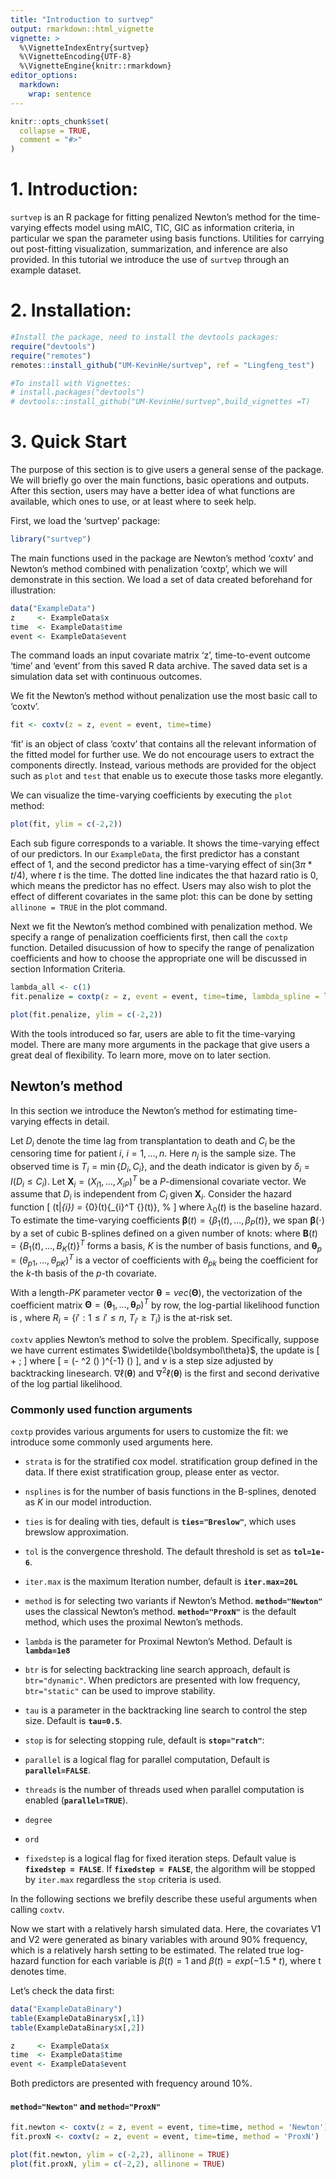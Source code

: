 ```yaml
---
title: "Introduction to surtvep"
output: rmarkdown::html_vignette
vignette: >
  %\VignetteIndexEntry{surtvep}
  %\VignetteEncoding{UTF-8}
  %\VignetteEngine{knitr::rmarkdown}
editor_options: 
  markdown: 
    wrap: sentence
---
```


```r
knitr::opts_chunk$set(
  collapse = TRUE,
  comment = "#>"
)
```

# 1. Introduction:

`surtvep` is an R package for fitting penalized Newton's method for the time-varying effects model using mAIC, TIC, GIC as information criteria, in particular we span the parameter using basis functions.
Utilities for carrying out post-fitting visualization, summarization, and inference are also provided.
In this tutorial we introduce the use of `surtvep` through an example dataset.

# 2. Installation:

```r
#Install the package, need to install the devtools packages:
require("devtools")
require("remotes")
remotes::install_github("UM-KevinHe/surtvep", ref = "Lingfeng_test")

#To install with Vignettes:
# install.packages("devtools")
# devtools::install_github("UM-KevinHe/surtvep",build_vignettes =T)
```

# 3. Quick Start

The purpose of this section is to give users a general sense of the package.
We will briefly go over the main functions, basic operations and outputs.
After this section, users may have a better idea of what functions are available, which ones to use, or at least where to seek help.

First, we load the 'surtvep' package:

```r
library("surtvep")
```

The main functions used in the package are Newton's method 'coxtv' and Newton's method combined with penalization 'coxtp', which we will demonstrate in this section.
We load a set of data created beforehand for illustration:

```r
data("ExampleData")
z     <- ExampleData$x
time  <- ExampleData$time
event <- ExampleData$event
```

The command loads an input covariate matrix 'z', time-to-event outcome 'time' and 'event' from this saved R data archive.
The saved data set is a simulation data set with continuous outcomes.

We fit the Newton's method without penalization use the most basic call to 'coxtv'.

```r
fit <- coxtv(z = z, event = event, time=time)
```

'fit' is an object of class 'coxtv' that contains all the relevant information of the fitted model for further use.
We do not encourage users to extract the components directly.
Instead, various methods are provided for the object such as `plot` and `test` that enable us to execute those tasks more elegantly.

We can visualize the time-varying coefficients by executing the `plot` method:

```r
plot(fit, ylim = c(-2,2))
```


Each sub figure corresponds to a variable. It shows the time-varying effect of our predictors. In our `ExampleData`, the first predictor has a constant effect of 1, and the second predictor has a time-varying effect of $\text{sin}(3\pi * t/4)$, where $t$ is the time. The dotted line indicates the that hazard ratio is 0, which means the predictor has no effect. Users may also wish to plot the effect of different covariates in the same plot: this can be done by setting `allinone = TRUE` in the plot command.



Next we fit the Newton's method combined with penalization method. We specify a range of penalization coefficients first, then call the `coxtp` function. Detailed disucussion of how to specify the range of penalization coefficients and how to choose the appropriate one will be discussed in section Information Criteria.

```r
lambda_all <- c(1)
fit.penalize = coxtp(z = z, event = event, time=time, lambda_spline = lambda_all)
```


```r
plot(fit.penalize, ylim = c(-2,2))
```


With the tools introduced so far, users are able to fit the time-varying model. There are many more arguments in the package that give users a great deal of flexibility. To learn more, move on to later section.


## Newton's method

In this section we introduce the Newton's method for estimating time-varying effects in detail. 

Let $D_{i}$ denote the time lag from transplantation to death and $C_{i}$ be the
censoring time for patient $i$,
 $i=1,\ldots, n$. Here $n_j$ is the sample size. The observed
time is $T_{i} = \min\{D_{i},C_{i}\}$, and
 the death indicator is given by $\delta_{i} = I(D_{i} \leq C_{i})$.  Let
  $\boldsymbol{X}_{i}=(X_{i1}, \ldots, X_{iP})^T$ be a $P$-dimensional covariate
vector.  We assume that $D_{i}$ is independent from $C_{i}$ given $\textbf{X}_{i}$.
Consider the hazard function
\[
   \lambda(t|\boldsymbol{X}_{i}) = \lambda_{0}(t)\exp\{\boldsymbol{X}_{i}^T {\boldsymbol\beta}(t)\}, %\nonumber
\]
where $\lambda_{0}(t)$ is the baseline hazard. 
 To estimate the time-varying coefficients ${\boldsymbol\beta}(t)=\{\beta_{1}(t),\ldots,  \beta_{P}(t)\}$, we span
 $\boldsymbol\beta(\cdot)$  by a set of  cubic B-splines defined on a given number of knots: 
\begin{eqnarray}
   \beta_{p}(t)=\boldsymbol\theta_{p}^T  \boldsymbol{B}(t)=\sum_{k=1}^K \theta_{pk} B_k(t), ~~ p=1, \ldots, P,   \nonumber
\end{eqnarray}
where   $\boldsymbol{B}(t)=\{B_1(t), \ldots,
B_K(t)\}^T$ forms a basis,  $K$ is the number of basis functions, and
 $\boldsymbol\theta_{p}=(\theta_{p1}, \ldots, \theta_{pK})^T$ is a vector of coefficients with
 $\theta_{pk}$ being the coefficient for the $k$-th basis of the $p$-th
covariate.  

With a length-$PK$  parameter vector
$\boldsymbol\theta=vec(\boldsymbol\Theta)$,  the vectorization of the coefficient matrix
$\boldsymbol\Theta=(\boldsymbol\theta_{1}, \ldots, \boldsymbol\theta_{P})^T$ by row,
 the log-partial likelihood function is
\begin{equation}
  \ell(\boldsymbol\theta)=\sum_{i=1}^{n_j} \delta_{i} \left [\boldsymbol{X}_{i}^T \boldsymbol\Theta  \boldsymbol{B}(T_{i})
  -\log
  \left\{\sum_{i' \in R_{i}}  \exp \{\boldsymbol{X}_{i' }^T \boldsymbol\Theta  \boldsymbol{B}(T_{i}) \} \right \} \right ]
\end{equation},
 where $R_{i}=\{i': 1 \leq i' \leq n, ~ T_{i'}\geq T_{i}\}$ is the at-risk set. 

`coxtv` applies Newton's method to solve the problem. Specifically, suppose we have current estimates $\widetilde{\boldsymbol\theta}$, the update is 
\[
    \widetilde{\boldsymbol\theta} \leftarrow \widetilde{\boldsymbol\theta} + \nu \boldsymbol{\mu};
\]
where 
\[
  \boldsymbol{\mu} = \left(- \nabla^2 \ell(\boldsymbol{\theta}) \right)^{-1} \nabla \ell(\boldsymbol{\theta})
\],
and $\nu$ is a step size adjusted by backtracking linesearch. $\nabla \ell(\boldsymbol{\theta})$ and $\nabla^2 \ell(\boldsymbol{\theta})$ is the first and second derivative of the log partial likelihood.

### Commonly used function arguments 

`coxtp` provides various arguments for users to customize the fit: we introduce some commonly used arguments here.

* `strata` is for the stratified cox model. stratification group defined in the data. If there exist stratification group, please enter as vector.

* `nsplines` is for the number of basis functions in the B-splines, denoted as $K$ in our model introduction.

* `ties` is for dealing with ties, default is **`ties="Breslow"`**, which uses brewslow approximation. 

* `tol` is the convergence threshold. The default threshold is set as **`tol=1e-6`**.

* `iter.max` is the maximum Iteration number, default is **`iter.max=20L`**

* `method` is for selecting two variants if Newton's Method. **`method="Newton"`** uses the classical Newton's method. **`method="ProxN"`** is the default method, which uses the proximal Newton's methods.

* `lambda` is the parameter for Proximal Newton's Method. Default is **`lambda=1e8`**

* `btr` is for selecting backtracking line search approach, default is `btr="dynamic"`. When predictors are presented with low frequency, `btr="static"` can be used to improve stability.

* `tau` is a parameter in the backtracking line search to control the step size. Default is **`tau=0.5`**.

* `stop` is for selecting stopping rule, default is **`stop="ratch"`**:

* `parallel` is a logical flag for parallel computation, Default is **`parallel=FALSE`**.

* `threads` is the number of threads used when parallel computation is enabled (**`parallel=TRUE`**).

* `degree` 

* `ord`

* `fixedstep` is a logical flag for fixed iteration steps. Default value is **`fixedstep = FALSE`**. If **`fixedstep = FALSE`**, the algorithm will be stopped by `iter.max` regardless the `stop` criteria is used.

In the following sections we brefily describe these useful arguments when calling `coxtv`.

Now we start with a relatively harsh simulated data. Here, the covariates V1 and V2 were generated as binary variables with around 90% frequency, which is a relatively harsh setting to be estimated.
The related true log-hazard function for each variable is $\beta(t)=1$ and $\beta(t)=exp(-1.5*t)$, where t denotes time.

Let's check the data first:

```r
data("ExampleDataBinary")
table(ExampleDataBinary$x[,1])
table(ExampleDataBinary$x[,2])

z     <- ExampleData$x
time  <- ExampleData$time
event <- ExampleData$event
```
Both predictors are presented with frequency around 10%.

#### **`method="Newton"`** and **`method="ProxN"`**

```r
fit.newton <- coxtv(z = z, event = event, time=time, method = 'Newton')
fit.proxN <- coxtv(z = z, event = event, time=time, method = 'ProxN')
```


```r
plot(fit.newton, ylim = c(-2,2), allinone = TRUE)
plot(fit.proxN, ylim = c(-2,2), allinone = TRUE)
```

<!-- The plot shows the result of the time-varying effect of Variable "V2". -->

<!-- ### 4.1.2 Detailed calculations and theories. -->

<!-- #### 4.1.2.1 Model results meanings: -->

<!-- First, Let's look at the `fit` result -->

<!-- ```{r} -->
<!-- summary(fit) -->
<!-- ``` -->

<!-- There are 4 results saved under the fit result. -->

<!-- -   `model_result` save the detailed model results which we will explain in a minute. -->

<!-- -   `lambda.selected` saved the best lambda chosen based on different criteria which will not be used for the non-penalized model. -->

<!-- -   `p` refers to the number of covariates used in the model -->

<!-- -   `z_names` records the covariates names. -->

<!-- The detailed model result was saved in `model_result`, which can be called by `fit$model_result`. -->
<!-- Now, let's explore the result a little bit: -->

<!-- ```{r} -->
<!-- summary(fit$model_result) -->
<!-- ``` -->

<!-- Here we noticed that there are 18 items in the model results list. -->
<!-- Following is an explanation of each item: -->

<!-- -   `theta`: Estimation matrix of $\theta$ -->
<!-- -   `logplkd`: log-partial likelihood -->
<!-- -   `theta_all`: Internal validation use -->
<!-- -   `theta_list`: The estimation matrix at each Newton's update -->
<!-- -   `AIC_all`: Akakia information criterion -->
<!-- -   `TIC_all`: Takeuchi information criterion -->
<!-- -   `TIC2_all`: Internal validation use -->
<!-- -   `GIC_all`: Generalized information criterion -->
<!-- -   `AIC_trace`: Internal validation use -->
<!-- -   `TIC_trace`: Internal validation use -->
<!-- -   `TIC2_trace`: Internal validation use -->
<!-- -   `GIC_trace`: Internal validation use -->
<!-- -   `logplkd_vec`: log-partial likelihood at each iteration -->
<!-- -   `SplineType`: spline used for fitting the model -->
<!-- -   `VarianceMatrix`: Variance Matrix -->
<!-- -   `uniqfailtimes`: The input unique event times if `ties="Breslow"`, input time points if `ties="None"` (Add link) -->
<!-- -   `bases`: The basis function used for estimating time-varying effects -->
<!-- -   `knots`: Number of basis functions used for estimating time-varying effects -->

<!-- #### 4.1.2.2: How to get the effect of a specific time point? -->

<!-- We are more interested in estimating time-varying effect of the covariates. -->
<!-- Following is an simple tutorial of how to do that. -->
<!-- First, a little background about the time-varying effect in cox model(You could also check this part at our paper which have more detailed explanation.(insert link)) -->

<!-- If we Let $X_i=(X_{i1},X_{i2},...X_{ip})^T$ refers to the $i_{th}$ individuals in the dataset with p covariates(which could also be understand as the $i_{th}$ row in the data we extract above). -->
<!-- Let $\lambda(t|X_i)$ denote the hazard of having the event at time t for the $i_{th}$ individual, $\lambda_0(t)$ denote the hazard of having the event at time 0. -->
<!-- When we considering the covarites having time fixed effect, we have the following formula for $\lambda(t|X_i)$: -->

<!-- $\lambda(t|X_i)=\lambda_0(t)exp(X_i^T\beta)$ -->

<!-- Where $\beta$ refers to the coefficients where $\beta=(\beta_1,\beta_2,...\beta_p)$, which in this example, is (V1, V2). -->
<!-- Which have similar format as the GLM model. -->
<!-- For time-varying effect model, we are simply replace $\beta$ with a set of $\beta(t)$. -->
<!-- Thus, the time varying equations could be transferred as following: -->

<!-- $\lambda(t|X_i)=\lambda_0(t)exp(X_i^T\beta(t))$ -->

<!-- Similar, $\beta(t)=(\beta_1(t),\beta_2(t),...\beta_p(t))$ where $\beta(.)$ refers to a set of cubic B-spline(Details for B-spline refers to here : insert link). -->
<!-- Where, the single $\beta_p(t)$ could be estimated using the following formula: -->

<!-- $\beta_p(t)=\theta_p^TB(t)=\sum_{k=1}^K\theta_{pk}B_k(t)$ -->

<!-- Here, K refers to the given number of knots. -->

<!-- Thus, to calculate the time varying effect of coefficient p, we just need to get both estimated B spline and the $\theta$ matrix. -->
<!-- The B-spline was saved in `model_result$bases` and $\theta$ matrix was saved in the last item in `model_result$theta_list` Following is the code for calculation: -->

<!-- ```{r} -->
<!-- model_result  = fit$model_result -->
<!-- B.spline      = as.matrix(model_result$bases) -->
<!-- theta         = model_result$theta_list[[length(model_result$theta_list)]] -->

<!-- beta          = B.spline %*% t(theta) -->

<!-- dim(beta) -->
<!-- head(beta) -->


<!-- ``` -->

<!-- As a result, $\beta$ is a 2487\*2 matrix(we are using the "Breslow" ties, thus there are 2487 rows instead of 5000, detail about ties and Breslow ties could refers to here(insert link)). -->
<!-- We could also get the 95%CI for the estimation, which is calculates as below: -->

<!-- ```{r} -->
<!-- B.spline <- as.matrix(model_result$bases) -->
<!-- theta_plot  <- model_result$theta_list[[length(model_result$theta_list)]] -->

<!-- beta     <- B.spline%*%t(theta_plot) -->
<!-- var      <-  model_result$VarianceMatrix -->

<!-- colnames(beta)=fit$z_names -->
<!-- p        <- fit$p -->
<!-- knot     <- dim(B.spline)[2] -->
<!-- list     <- 1:dim(B.spline)[1] -->
<!-- beta_low <- matrix(0,dim(B.spline)[1],p) -->
<!-- beta_up  <- matrix(0,dim(B.spline)[1],p) -->
<!-- for(i in 1:p){ -->
<!--   beta_t_1   <- beta[,i] -->
<!--   var2       <- var[((i-1)*knot+1):((i-1)*knot+knot),((i-1)*knot+1):((i-1)*knot+knot)] -->
<!--   temp       <- 1.96*sqrt(vapply(list, function(x) matrix(B.spline[x,],1,knot)%*%var2%*%t(matrix(B.spline[x,],1,knot)),FUN.VALUE=numeric(1))) -->
<!--   low        <- beta_t_1-temp -->
<!--   up         <- beta_t_1+temp -->

<!--   beta_low[,i] <- low -->
<!--   beta_up[,i]  <- up -->
<!-- } -->

<!-- colnames(beta_low) <- paste0(fit$z_names,"_low") -->
<!-- colnames(beta_up) <- paste0(fit$z_names,"_up") -->

<!-- head(beta_low) -->
<!-- head(beta_up) -->
<!-- ``` -->

<!-- matrix `beta_low` records all the lower bound of beta and `beta_up` records all the upper bound of beta. -->

<!-- As a result, we could plot the effect by ourselves: -->

<!-- ```{r, fig.height = 5, fig.width = 7, fig.align = "center"} -->
<!-- beta              <- as.data.frame(beta) -->
<!-- beta              <- cbind(beta, beta_low, beta_up) -->
<!-- y=beta$V2 -->
<!-- ymin=beta$V2_low -->
<!-- ymax=beta$V2_up -->
<!-- time=model_result$uniqfailtimes -->


<!-- ggplot(data=beta, aes(x=time)) + -->
<!--   geom_line(aes(y= y),size = 0.9,color = 'red') + -->
<!--   geom_ribbon(aes(ymin = ymin, ymax = ymax), fill="red", alpha = 0.2) + -->
<!--   scale_y_continuous(name='Hazard Ratio (log-scale)') + -->
<!--   theme_bw() +  theme(plot.title = element_text(hjust = 0.5)) + -->
<!--   theme(panel.grid.major = element_blank(),panel.grid.minor = element_blank()) + -->
<!--   theme(text= element_text(size=14)) + theme(axis.text= element_text(size=14)) + -->
<!--   theme(axis.title.y = element_text(margin= margin(t=0, r=10, b=0, l=0))) +labs(x="Time") + -->
<!--   ggtitle(paste0("Effect of V2 When holding other covariates constant")) -->
<!-- ``` -->

<!-- ## 4.2 Newton Method with penalization: -->

<!-- We use the smooth spline here for penalization(default). -->
<!-- You could also use `spline="P-spline"`. -->
<!-- For lambda_spline, you could either enter a numeric number(must be an integer) or a vector of numbers. -->
<!-- If `lambda_spline` was entered as a vector of numbers, the best lambda was selected based on different criteria(AIC, TIC or GIC). -->
<!-- If `lambda_spline` was entered as a single number, the model result format was kind of similar as the 4.1, the model result could be called by `model_result`. -->
<!-- Following is a model fit with the `lambda_spline` as a vector for different illustration purposes: -->

<!-- ```{r} -->
<!-- time=sim_data[,"time"] -->
<!-- lambda_spline_all=c(0.001,0.01,0.1,1,10,100,1000) -->
<!-- fit_penalized <- coxtp(event = event, z = data, time = time,lambda_spline=lambda_spline_all) -->

<!-- ``` -->

<!-- The optimal lambda was saved in the model term `lambda.selected` -->

<!-- ```{r} -->
<!-- best_lambda=fit_penalized$lambda.selected -->
<!-- best_lambda -->
<!-- ``` -->

<!-- From the result above, we noticed that with different selection criteria, the best lambda selected is quite different. -->
<!-- Here, we use the AIC criteria which set `lambda=1000`. -->
<!-- The result for this model was saved in related criteria model and could be called as below: -->

<!-- ```{r} -->
<!-- AIC_model  = fit_penalized$model.AIC -->
<!-- summary(AIC_model) -->
<!-- ``` -->

<!-- We could also directly draw the plot using the following command: -->

<!-- ```{r, fig.height = 3, fig.width = 7, fig.align = "center"} -->
<!-- library(cowplot) -->
<!-- x=seq(0,3,length.out=sum(event==1)) -->
<!-- y1=1 -->
<!-- y2=exp(-1.5*x) -->
<!-- p1=coxtp.plot(fit_penalized,IC="AIC",coef="V1") + -->
<!--     ggtitle("Penalized NR") + geom_line(aes(x=x,y=y1)) -->
<!-- p2=coxtp.plot(fit,IC="AIC",coef="V1") + -->
<!--     ggtitle("Non-Penalized NR")+ geom_line(aes(x=x,y=y1)) -->
<!-- plot_grid(p1,p2) -->

<!-- ``` -->

<!-- Compare with the non-penalized Model, we could see that the effect of "V1" was shrink to roughly linear in the penalized model. -->

<!-- The detail calculation of B-spline matrix, $\theta$ matrix and $\beta$ matrix was similar as that illustrate as 4.1.2.2. -->

<!-- # 5. Other information -->

<!-- ## 5.1 Backtracking Linesearch -->

<!-- In our packages, we provide 3 options for backtracking linesearch(`btr`). -->
<!-- The usual way of backtracking linesearch is with Newton Increment(Detailed information could be found here). -->
<!-- However, When binary predictors with extremely low frequency are present, the calculation of the second-order derivative has some issues. -->
<!-- In that case, the Newton increment presents extreme values, leading to a huge bias. -->
<!-- We provided a way of limiting the step size in such cases. -->
<!-- Instead of using the Newton increment, we use a fixed value of 1. -->
<!-- This method is referred to as "`static`" in our function which is the default setting. -->
<!-- Besides this, `btr="none"` refers to no backtracking, and `btr="dynamic"` refers to backtracking linesearch with Newton Increment. -->

<!-- ```{r, warning=FALSE} -->
<!-- # For no backtracking linesearch: -->
<!-- t1=bench::mark(coxtp(event = event, z = data, -->
<!--                   time = time,lambda_spline=1000,btr="none")) -->

<!-- #For static backtracking linesearch: -->
<!-- t2=bench::mark(coxtp(event = event, z = data, -->
<!--                   time = time,lambda_spline=1000,btr="static")) -->

<!-- #For dynamic backtracking linesearch: -->
<!-- t3= bench::mark(coxtp(event = event, z = data, -->
<!--                   time = time,lambda_spline=1000,btr="dynamic")) -->
<!-- t=rbind(t1,t2,t3) -->
<!-- t[,1]=c("none","static","dynamic") -->
<!-- t -->

<!-- ``` -->

<!-- Compared to dynamic and static, no backtracking linesearch gives the optimal programming time. -->
<!-- Following is the performance of each method: -->

<!-- ```{r} -->
<!-- time_list=c() -->
<!-- x=seq(0,3,length.out=sum(event==1)) -->
<!-- y1=1 -->
<!-- y2=exp(-1.5*x) -->

<!-- for(btr in c("none","dynamic","static")){ -->
<!--   fit=coxtp(event = event, z = data, time = time,lambda_spline=1000,btr=btr) -->
<!--   for(v in c("V1","V2")){ -->
<!--     plot=coxtp.plot(fit,IC="AIC",coef=v,ylab="HR(log-scale)")+ -->
<!--     theme(text = element_text(size = 10), -->
<!--           axis.text.x = element_text(size = 8), -->
<!--           axis.text.y=element_text(size = 8)) + -->
<!--     ggtitle(v) -->
<!--     if(v=="V1"){ -->
<!--       plot=plot + geom_line(aes(x=x,y=y1)) -->
<!--     } else { -->
<!--       plot=plot + geom_line(aes(x=x,y=y2)) -->
<!--     } -->
<!--     assign(paste0("plot",v,"_",btr),plot) -->
<!--   } -->

<!-- } -->



<!-- ``` -->

<!-- ```{r,fig.height = 9, fig.width = 7, fig.align = "center"} -->
<!-- library(cowplot) -->
<!-- ##Plot v1 -->
<!-- title <- ggdraw() + -->
<!--   draw_label( -->
<!--     "Backtracking comparsion", -->
<!--     fontface = 'bold', -->
<!--     x = 0, -->
<!--     hjust = 0, -->
<!--     size=15 -->
<!--   ) + -->
<!--   theme( -->
<!--     plot.margin = margin(0, 0, 0, 7) -->
<!--   ) -->

<!-- p1=plot_grid(plotV1_none,plotV2_none,ncol=2) -->
<!-- p2=plot_grid(plotV1_dynamic,plotV2_dynamic,ncol=2) -->
<!-- p3=plot_grid(plotV1_static,plotV2_static,ncol=2) -->
<!-- plot_grid(title,p1,p2,p3,ncol=1,labels=c("","None","Dynamic","Static"),rel_heights = c(0.1,1,1,1),label_size = 13) -->


<!-- ``` -->

<!-- ## 5.2 Stopping criteria -->

<!-- There are 4 parameters could be defined in the stopping criteria, Convergence threshold(tol ), Maximum Iteration number(iter.max), Stopping rule(stop), and number of steps(fixedstep). -->
<!-- Detailed information about stopping criteria selection could be viewed here(add link). -->
<!-- Following is the default setting -->

<!-- `coxtp(...,tol=1e-6,iter.max=20L,stop="ratch",fixedstep=FALSE)` -->

<!-- ## 5.3 Baseline estimation -->

<!-- The Nelson-Aalen estimator (Breslow estimator) of the culmulative function is given by $\widetilde{\Lambda}(t) = \int_0^t \widetilde{\Lambda}_0(u)$, where $\widetilde{\Lambda}(t)$ is 0 except at the observed failure times $t_i$, where it takes the value \begin{align*} -->
<!--     d\Lambda_0 = {d_i}\left\{\mathop{\sum}\limits_{\ell \in R(T_i)} \exp \{\boldsymbol{X}_{i' }^T \boldsymbol{\Theta}  \boldsymbol{B}(T_{i}) \}\right\}^{-1}. -->
<!-- \end{align*} -->

<!-- The baseline estimation here refers to the baseline hazard at time t when holding all the covariates equals to zero. -->
<!-- We use the model fitted result `fit_penalized` in section 4.2. -->

<!-- ```{r,fig.height = 7, fig.width = 7, fig.align = "center"} -->

<!-- event=sim_data[,"event"] -->
<!-- time=sim_data[,"time"] -->
<!-- data=sim_data[,!colnames(sim_data) %in% c("event","time")] -->


<!-- model1  = fit_penalized$model.AIC -->

<!-- ##baseline -->
<!-- plotdata=coxtp.baseline(fit=model1, delta=event,z=data,time=time) -->
<!-- head(plotdata) -->
<!-- ``` -->

<!-- Let's check the result of baseline function first. -->
<!-- The function returned a dataset containing the baseline estimation including 3 variables: -->

<!-- -   `unique.time.`: The unique time listed in the original dataset used to fit the model -->
<!-- -   `lambda`: refers to $\lambda_0(t)$ in the model, which is baseline hazard -->
<!-- -   `Lambda`: refers to the cumulative baseline hazard in the model. -->

<!-- Note that since our baseline estimation is based on Breslow Estimator, when there is no ties in the data, the baseline estimation could sometime results as 0 since there is no death at certain time-point. -->
<!-- Thus, if we directly draw the plot, it would be something like this: -->

<!-- ```{r,fig.height = 5, fig.width = 7, fig.align = "center",message=FALSE} -->

<!-- #Exclude censoring points -->

<!-- baseline_plot<-ggplot(plotdata,aes(x=unique.time., y=lambda)) + geom_line(size = 0.6) + -->
<!--   scale_x_continuous(name='Years since diagnosis', limits=c(0,3), breaks=c(0,1,2,3)) + -->
<!--   scale_y_continuous(name='baseline hazard', limits=c(0,0.1)) + -->
<!--   ggtitle(" Baseline Hazard by time") + -->
<!--   theme(plot.title = element_text(hjust = 0.5)) -->

<!-- baseline_plot -->

<!-- ``` -->

<!-- As a result, we could either increase the time interval to make ties exists or remove the points that have $\lambda=0$. -->
<!-- The only differences would result in the baseline hazard, there is no influence on the cumulative baseline hazard. -->

<!-- ```{r} -->
<!-- plotdata=plotdata[plotdata$lambda!=0,] -->
<!-- ``` -->

<!-- Next, we are going to visualize the result using `ggplot2` and `cowplot` function. -->

<!-- ```{r,fig.height = 5, fig.width = 7, fig.align = "center",message=FALSE} -->

<!-- #Exclude censoring points -->

<!-- baseline_plot<-ggplot(plotdata,aes(x=unique.time., y=lambda)) + geom_line(size = 0.6) + -->
<!--   scale_x_continuous(name='Years since diagnosis', limits=c(0,3), breaks=c(0,1,2,3)) + -->
<!--   scale_y_continuous(name='baseline hazard', limits=c(0,0.1)) + -->
<!--   ggtitle(" Baseline Hazard by time") + -->
<!--   theme(plot.title = element_text(hjust = 0.5)) -->

<!-- cum_plot<-ggplot(plotdata,aes(x=unique.time., y=Lambda)) + geom_line(size = 0.6) + -->
<!--   scale_x_continuous(name='Years since diagnosis', limits=c(0,3), breaks=c(0,1,2,3)) + -->
<!--   scale_y_continuous(name='Cumulative baseline hazard') + -->
<!--   ggtitle("Cumulative Baseline Hazard by time") + -->
<!--   theme(plot.title = element_text(hjust = 0.5)) -->

<!-- plot_grid(baseline_plot,cum_plot,ncol = 2) -->

<!-- ``` -->

<!-- One use of Cumulative baseline hazard is to calculate the survival function where cumulative hazard is the negative log of the survival probabilities. -->
<!-- If we assume cumulative baseline hazard function as $S(t)$ and cumulative hazard function as $H(t)$, then we have $H(t)=-log(S(t))$. -->
<!-- Thus, we could plot the survival function as follows: -->

<!-- ```{r,fig.height = 5, fig.width = 7, fig.align = "center",message=FALSE} -->
<!-- plotdata$survive=exp(-plotdata$Lambda) -->

<!-- ggplot(plotdata,aes(x=unique.time., y=survive)) + geom_line(size = 0.6) + -->
<!--   scale_x_continuous(name='Years since diagnosis', limits=c(0,3), breaks=c(0,1,2,3)) + -->
<!--   scale_y_continuous(name='Survival Function') + -->
<!--   ggtitle("Survival by time") + -->
<!--   theme(plot.title = element_text(hjust = 0.5)) -->

<!-- ``` -->

<!-- ## 5.4 Testing for time-varying effect -->

<!-- ## 5.5 Stratification -->

<!-- To handle different stratification groups in the dataset, the packages will use each facility as its own risk sets and finish the estimation. -->
<!-- To add strata in the model, simply use the `strata` option. -->
<!-- Following is an example: -->

<!-- Here, we are using the sim_data_p5_f5 as example. -->

<!-- ```{r} -->
<!-- sim_data_p5_f5=sim_data_p5_f5 -->
<!-- head(sim_data_p5_f5) -->
<!-- ``` -->

<!-- The dataset have 5 covariates, "V1" to "V5", and a strata variable, "facility". -->
<!-- For this dataset, the true time-dependent function is -->

<!-- -   V1: $\beta(t)=1$ -->
<!-- -   V2: $\beta(t)=sin(3*\pi*t/4)$ -->
<!-- -   V3: $\beta(t)=-1$ -->
<!-- -   V4: $\beta(t)=(t/3)**2*exp(t/2)$ -->
<!-- -   V5: $\beta(t)=exp(-1.5*t)$ -->

<!-- Now, let's fit the model by simply add one option `strata =facility`. -->
<!-- The black line in the plot refers to the true function while the red line and area refers to the estimated function and its 95% CI. -->
<!-- Again, we assume the best `lambda_spline=1000` -->

<!-- ```{r} -->
<!-- #Extract data -->
<!-- event_stra=sim_data_p5_f5[,"event"] -->
<!-- time_stra=sim_data_p5_f5[,"time"] -->
<!-- data_stra=sim_data_p5_f5[,!colnames(sim_data_p5_f5) %in% c("event","time","facility")] -->
<!-- facility=sim_data_p5_f5[,"facility"] -->

<!-- #select best lambda -->
<!-- # lambda_spline_all=c(0.001,0.01,0.1,1,10,100,1000) -->
<!-- # fit_stra<-coxtp(event=event_stra,z=data_stra,time=time_stra,strata =facility,lambda_spline=lambda_spline_all) -->

<!-- lambda_spline=1000 -->
<!-- fit_stra<-coxtp(event=event_stra,z=data_stra,time=time_stra,strata =facility,lambda_spline=lambda_spline) -->
<!-- ``` -->

<!-- Again, we use the `coxtp.baseline` function to get the baseline estimation for different group. -->
<!-- Just add the option `strata=facility` to get specific facility data -->

<!-- ```{r,fig.height = 5, fig.width = 7, fig.align = "center",message=FALSE} -->
<!-- library(dplyr) -->
<!-- model1  = fit_stra$model_result -->
<!-- baselinedata=coxtp.baseline(fit=model1, delta=event_stra,z=data_stra,time=time_stra,strata = facility) -->
<!-- baselinedata=baselinedata %>% -->
<!--   filter(lambda!=0) %>% -->
<!--   mutate(facility=as.character(strata)) -->
<!-- baseline_plot<-ggplot(baselinedata,aes(x=unique.time_temp., y=lambda,group=facility)) + geom_line(size = 0.6,aes(color=facility)) + -->
<!--   scale_x_continuous(name='Years since diagnosis', limits=c(0,3), breaks=c(0,1,2,3)) + -->
<!--   scale_y_continuous(name='baseline hazard') + -->
<!--   ggtitle(" Baseline Hazard by time and facility") + -->
<!--   theme(plot.title = element_text(hjust = 0.5)) -->
<!-- baseline_plot -->

<!-- ``` -->

<!-- ## 5.6 Model prediction: -->

<!-- ### 5.6.1 Simple prediction -->

<!-- To predict the new data, we offered the function coxtp.predict. -->
<!-- This function could also be used to calculate absolute hazard. -->
<!-- Suppose the new data to be predicted is `c(1,1,0,0,0)` for `V1` to `V5`. -->
<!-- For data with no stratification: (Suppose we already have the best tuning parameter `lambda_spline` selected). -->

<!-- ```{r} -->
<!-- sim_data=sim_data_p5 -->
<!-- event=sim_data[,"event"] -->
<!-- time=sim_data[,"time"] -->
<!-- data=sim_data[,!colnames(sim_data) %in% c("event","time")] -->

<!-- lambda_spline=1000 -->
<!-- fit_penalized <- coxtp(event = event, z = data, time = time,lambda_spline=lambda_spline) -->

<!-- model_result  = fit_penalized$model_result -->
<!-- baseline=coxtp.baseline(fit=model_result, delta=event,z=data,time=time) -->
<!-- data_predict=c(1,1,0,0,0) -->
<!-- predict=coxtp.predict(model_result,baseline,newdata=data_predict) -->

<!-- ``` -->

<!-- The result dataset `predict` is a dataset with predicted hazard and time points in the orginal dataset. -->
<!-- We could plot the data using ggplot: -->

<!-- ```{r,fig.height = 5, fig.width = 7, fig.align = "center",message=FALSE} -->
<!-- ggplot(predict,aes(x=unique.time.,y=lambda0_exp_betax)) + -->
<!--   geom_line(size = 0.6) + -->
<!--   scale_x_continuous(name='Years since diagnosis') + -->
<!--   scale_y_continuous(name='Predicted hazard') + -->
<!--   ggtitle("Predicted Hazard") + -->
<!--   theme(plot.title = element_text(hjust = 0.5)) -->
<!-- ``` -->

<!-- ### 5.6.2 absolute hazard -->

<!-- If we want to calculate and show the difference of absolute hazard for variable `V2`, we could use the `coxtp.predict` to get it done. -->
<!-- Assume that besides `V2`, other covariate are all set to the reference level. -->

<!-- ```{r,fig.height = 5, fig.width = 7, fig.align = "center",message=FALSE} -->
<!-- data_predict0=c(0,1,0,0,0) -->
<!-- predict0=coxtp.predict(model_result,baseline,newdata=data_predict0,strata = F) -->
<!-- data_predict1=c(0,0,0,0,0) -->
<!-- predict1=coxtp.predict(model_result,baseline,newdata=data_predict1,strata = F) -->

<!-- ggplot() + -->
<!--   geom_line(aes(x=predict0$unique.time.,y=predict0$lambda0_exp_betax,color="V2=0"),size = 0.6) + -->
<!--   geom_line(aes(x=predict1$unique.time.,y=predict1$lambda0_exp_betax,color="V2=1"),size = 0.6) + -->
<!--   scale_x_continuous(name='Years since diagnosis') + -->
<!--   scale_y_continuous(name='Predicted hazard') + -->
<!--   ggtitle("Predicted Hazard") + -->
<!--   theme(plot.title = element_text(hjust = 0.5)) -->
<!-- ``` -->

<!-- ### 5.6.3 Prediction for certain time points -->

<!-- Also, we could specify the time points of output by define `out_seq`. -->
<!-- Following is an example: -->

<!-- Let's check the output first: -->

<!-- ```{r} -->
<!-- predict_seq=coxtp.predict(model_result,baseline,newdata=data_predict,strata = F,out_seq=seq(0,3,by=0.5)) -->
<!-- predict_seq -->
<!-- ``` -->

<!-- Instead of outputing all the data points, the `coxtp.predict` will only output the time points that has been specified. -->
<!-- Next, we are going to see if there is any difference between the one with default output and the one with specified time points: -->

<!-- ```{r,fig.height = 5, fig.width = 7, fig.align = "center",message=FALSE} -->
<!-- predict_seq=coxtp.predict(model_result,baseline,newdata=data_predict,strata = F,out_seq=seq(0,3,by=0.1)) -->

<!-- plot_or=ggplot(predict,aes(x=unique.time.,y=lambda0_exp_betax)) + -->
<!--           geom_line(size = 0.6) + -->
<!--           scale_x_continuous(name='Years since diagnosis') + -->
<!--           scale_y_continuous(name='Predicted hazard') + -->
<!--           ggtitle("Without specify out_seq") + -->
<!--           theme(plot.title = element_text(hjust = 0.5)) -->

<!-- plot_seq=ggplot(predict_seq,aes(x=unique.time.,y=lambda0_exp_betax)) + -->
<!--           geom_line(size = 0.6) + -->
<!--           scale_x_continuous(name='Years since diagnosis') + -->
<!--           scale_y_continuous(name='Predicted hazard') + -->
<!--           ggtitle("With specify out_seq") + -->
<!--           theme(plot.title = element_text(hjust = 0.5)) -->
<!-- plot_grid(plot_or,plot_seq,ncol = 2) -->


<!-- ``` -->

<!-- From the result above, we could notice that only the function smoothness looks different. -->

<!-- ### 5.6.3 Prediction with stratification -->

<!-- For data with stratification, just define that `strata=T`(Default is FALSE):(Again, suppose we already have the best tuning parameter lambda selected) -->

<!-- ```{r} -->
<!-- event_stra=sim_data_p5_f5[,"event"] -->
<!-- time_stra=sim_data_p5_f5[,"time"] -->
<!-- data_stra=sim_data_p5_f5[,!colnames(sim_data_p5_f5) %in% c("event","time","facility")] -->
<!-- facility=sim_data_p5_f5[,"facility"] -->

<!-- #select best lambda -->
<!-- lambda_spline=1000 -->
<!-- fit_stra<-coxtp(event=event_stra,z=data_stra,time=time_stra,strata =facility,lambda_spline=lambda_spline) -->
<!-- model_result  = fit_stra$model_result -->
<!-- baseline_strata=coxtp.baseline(fit=model_result, delta=event_stra,z=data_stra,time=time_stra,strata = facility) -->
<!-- data_predict=c(1,1,0,0,0) -->
<!-- predict=coxtp.predict(model_result,baseline_strata,newdata=data_predict,strata = T) -->

<!-- ``` -->

<!-- Again, we could plot the result by ggplot: -->

<!-- ```{r,fig.height = 5, fig.width = 7, fig.align = "center",message=FALSE} -->
<!-- ggplot(predict,aes(x=unique.time.,y=lambda0_exp_betax)) + -->
<!--   geom_line(aes(color=strata,group=strata),size = 0.6) + -->
<!--   scale_x_continuous(name='Years since diagnosis') + -->
<!--   scale_y_continuous(name='Predicted hazard') + -->
<!--   ggtitle("Predicted Hazard") + -->
<!--   theme(plot.title = element_text(hjust = 0.5)) -->
<!-- ``` -->

<!-- # 6. Model performance -->

<!-- ## 6.1 Internal comparison -->

<!-- ### 6.1.1 Accurancy: -->

<!-- For the non-penalized method, the estimation is largely depended on the number of knots chosen in the B-Spline base function. -->
<!-- The example shown above is using the default knots, which is `nspline=8`. -->
<!-- However, the estimation could be largely different if we choose other knots. -->
<!-- Following is the code showing the performance of the estimation when choosing different knots: -->

<!-- Following is the code showing the performance of the estimation when choosing different knots: -->

<!-- ```{r} -->
<!-- sim_data=surtvep::sim_data -->
<!-- event=sim_data[,"event"] -->
<!-- time=sim_data[,"time"] -->
<!-- data=sim_data[,!colnames(sim_data) %in% c("event","time")] -->

<!-- knot_list=c(6,8,10,20) -->
<!-- labels=paste0("Knots=",knot_list) -->
<!-- x=seq(0,3,length.out=sum(event==1)) -->
<!-- y=1 -->
<!-- for(knot in knot_list){ -->
<!--   fit<-coxtp(event=event,z=data,time=time,nspline=knot) -->
<!--   plot<-coxtp.plot(fit,coef="V1",ylab="HR(log-scale)") + -->
<!--     theme(text = element_text(size = 10), -->
<!--           axis.text.x = element_text(size = 8), -->
<!--           axis.text.y=element_text(size = 8)) + -->
<!--     ggtitle("") + geom_line(aes(x=x,y=y)) -->
<!--   plot -->
<!--   assign(paste0("plot",knot),plot) -->
<!-- } -->

<!-- library(cowplot) -->


<!-- title <- ggdraw() + -->
<!--   draw_label( -->
<!--     "Non-penalized NR", -->
<!--     fontface = 'bold', -->
<!--     x = 0, -->
<!--     hjust = 0, -->
<!--     size=15 -->
<!--   ) + -->
<!--   theme( -->
<!--     plot.margin = margin(0, 0, 0, 7) -->
<!--   ) -->

<!-- ``` -->

<!-- ```{r,fig.height = 7, fig.width = 7, fig.align = "center"} -->

<!-- p1=plot_grid(plot6,plot8,plot10,plot20,ncol=2,labels=c(labels),label_size = 13) -->
<!-- p1 -->
<!-- ``` -->

<!-- For the result above, the red line and shadow refer to the estimated function and 95%CI while the black line refers to the true function which is time-fixed(y=1). -->
<!-- From the result above, we noticed that as the knots increase, the estimation becomes more and more inaccurate. -->
<!-- This is happening because as the number of knots increases, the variance in the data was mistakenly captured as its influence. -->
<!-- This makes the number of knots of selection in the non-penalized model very important. -->

<!-- While for penalized model, since we have penalized term, the number of knots didn't matters much, instead, the $\lambda$ is more important. -->
<!-- Following plot is the performance of estimation when we use the lambda_spline selected before, which is `lambda_spline= 1000` -->

<!-- ```{r} -->
<!-- knot_list=c(6,8,10,20) -->
<!-- labels=paste0("Knots=",knot_list) -->
<!-- x=seq(0,3,length.out=sum(event==1)) -->
<!-- y=1 -->
<!-- for(knot in knot_list){ -->
<!--   fit<-coxtp(event=event,z=data,time=time,nspline=knot,lambda_spline = 1000) -->
<!--   plot<-coxtp.plot(fit,coef="V1",ylab="HR(log-scale)") + -->
<!--     theme(text = element_text(size = 10), -->
<!--           axis.text.x = element_text(size = 8), -->
<!--           axis.text.y=element_text(size = 8)) + -->
<!--     ggtitle("") + -->
<!--     geom_line(aes(x=x,y=y)) -->
<!--   plot -->
<!--   assign(paste0("plot",knot),plot) -->
<!-- } -->

<!-- ``` -->

<!-- ```{r,fig.height = 7, fig.width = 7, fig.align = "center"} -->
<!-- library(cowplot) -->

<!-- title <- ggdraw() + -->
<!--   draw_label( -->
<!--     paste0("Penalized NR,lambda=",1000), -->
<!--     fontface = 'bold', -->
<!--     x = 0, -->
<!--     hjust = 0, -->
<!--     size=15 -->
<!--   ) + -->
<!--   theme( -->
<!--     plot.margin = margin(0, 0, 0, 7) -->
<!--   ) -->
<!-- p1=plot_grid(plot6,plot8,plot10,plot20,ncol=2,labels=c(labels),label_size = 13) -->
<!-- p1 -->

<!-- ``` -->

<!-- From the plot above, we could observe that with different knots selected, the performance is not different so much for different knots, all the estimates are relatively close to the real function. -->
<!-- However, in the penalized model, the lambda is more important which is another reason that we need to select the best lambda before actually fitting the model. -->
<!-- The following plot is the performance of different lambda selected. -->
<!-- For the following plot, the knot was set as default, which is `knot=8`. -->

<!-- ```{r} -->
<!-- lambda_spline_all=c(0.001,0.01,0.1,1,10,100) -->
<!-- labels=paste0("lambda=",lambda_spline_all) -->
<!-- i=1 -->
<!-- x=seq(0,3,length.out=sum(event==1)) -->
<!-- y=1 -->
<!-- for(lambda in lambda_spline_all){ -->
<!--   fit<-coxtp(event=event,z=data,time=time,lambda_spline = lambda) -->
<!--   plot<-coxtp.plot(fit,coef="V1",ylab="HR(log-scale)") + -->
<!--     theme(text = element_text(size = 10), -->
<!--           axis.text.x = element_text(size = 8), -->
<!--           axis.text.y=element_text(size = 8)) + -->
<!--     ggtitle("")  + -->
<!--     geom_line(aes(x=x,y=y)) -->
<!--   plot -->
<!--   assign(paste0("plot",i),plot) -->
<!--   i=i+1 -->
<!-- } -->

<!-- library(cowplot) -->

<!-- title <- ggdraw() + -->
<!--   draw_label( -->
<!--     paste0("Penalized NR,knot=",8), -->
<!--     fontface = 'bold', -->
<!--     x = 0, -->
<!--     hjust = 0, -->
<!--     size=15 -->
<!--   ) + -->
<!--   theme( -->
<!--     plot.margin = margin(0, 0, 0, 7) -->
<!--   ) -->
<!-- ``` -->

<!-- ```{r,fig.height = 9, fig.width = 7, fig.align = "center"} -->
<!-- p1=plot_grid(plot1,plot2,plot3,plot4,plot5,plot6,ncol=2,labels=labels,label_size = 13) -->
<!-- p1 -->

<!-- ``` -->

<!-- As a result, as the lambda increase, the estimated function is more related to the true function. -->
<!-- This is happening because that the true function is time-fixed function, thus, as the lambda increase, the real function tends to shrink to the fixed function. -->

<!-- ### 6.1.2 Efficacy -->

<!-- Next, we are going to compare the Efficacy of different methods. -->
<!-- The main function we used to eliminate computation time by parallel. -->
<!-- For the function, the default setting for parallel is `parallel=FALSE`. -->
<!-- For parallel computation, we also need to define `threads`, which refers to the number of cores of the computer. -->
<!-- Here we set `thread=4`. -->
<!-- The following code and plot is to use to compare parallel and non-parallel time for different sample size: -->

<!-- ```{r} -->
<!-- library(stringi) -->
<!-- library(stringr) -->
<!-- library(dplyr) -->
<!-- samplesize_list=c(1000,2000,3000,4000,5000) -->
<!-- i=1 -->
<!-- for(samplesize in samplesize_list){ -->
<!--   print(i) -->
<!--   sim_data_sub=sim_data[1:samplesize,] -->
<!--   event_sub=sim_data_sub[,"event"] -->
<!--   time_sub=sim_data_sub[,"time"] -->
<!--   data_sub=sim_data_sub[,!colnames(sim_data_sub) %in% c("event","time")] -->

<!--   non_parallel=bench::mark(coxtp(event=event_sub,z=data_sub,time=time_sub,lambda_spline = 100))[,1:8] -->
<!--   parallel=bench::mark(coxtp(event=event_sub,z=data_sub,time=time_sub,lambda_spline = 100,parallel = T,threads = 4))[,1:8] -->
<!--   non_parallel[,1]=samplesize -->
<!--   parallel[,1]=samplesize -->

<!--   if(i!=1){ -->
<!--     non_parallel_list=rbind(non_parallel_list,non_parallel) -->
<!--     parallel_list=rbind(parallel_list,parallel) -->
<!--   } else { -->
<!--     non_parallel_list=non_parallel -->
<!--     parallel_list=parallel -->
<!--   } -->

<!--   i=i+1 -->
<!-- } -->

<!-- parallel_list$parallel="Parallel" -->
<!-- non_parallel_list$parallel="None-Parallel" -->
<!-- time_data=rbind(parallel_list,non_parallel_list) %>% -->
<!--   mutate(median_time=str_remove(median,"s"), -->
<!--          median_time=str_remove(median_time,"m"), -->
<!--          median_time=as.numeric(median_time), -->
<!--          median_time=ifelse(str_detect(median,"ms"),median_time/1000,median_time)) %>% -->
<!--   rename(samplesize=expression) -->
<!-- #Plot Time used: -->
<!-- ``` -->

<!-- ```{r,fig.height = 5, fig.width = 7, fig.align = "center"} -->

<!-- ggplot(time_data,aes(x=samplesize,y=median_time,group=parallel)) + -->
<!--   geom_point(aes(color=parallel)) + -->
<!--   geom_line(aes(color=parallel)) + -->
<!--   labs(x="Sample Size",y="Seconds",title="Internal Computation time Comparison") -->

<!-- ``` -->

<!-- ## 6.2 External comparison -->

<!-- ### 6.2.1 Accurancy -->

<!-- In this section, we are going to compare the performance between our package and other time-varying survival packages. -->

<!-- # 7. Simulation -->

<!-- In this section, we will generate our model prediction to large dataset and illustrate how to do simulation based on our package -->

<!-- To start with, we first divided our dataset into training and testing dataset: -->

<!-- ```{r} -->
<!-- sim_data=sim_data_p5 -->
<!-- #Generate ID for sampling -->
<!-- sim_data=cbind(sim_data,c(1:nrow(sim_data))) -->
<!-- train_id=sample(c(1:nrow(sim_data)),2000,replace=F) -->
<!-- train_data=sim_data[sim_data[,8] %in% train_id, ] -->
<!-- test_data=sim_data[!sim_data[,8] %in% train_id, ] -->
<!-- #Remove ID -->
<!-- train_data=train_data[,1:7] -->
<!-- test_data=test_data[,1:7] -->
<!-- ``` -->

<!-- Next, we are going to build the model using the training data. -->
<!-- The step is similar as we have shown in previous step -->

<!-- ```{r} -->
<!-- event=train_data[,"event"] -->
<!-- time=train_data[,"time"] -->
<!-- data=train_data[,!colnames(train_data) %in% c("event","time")] -->
<!-- lambda_spline_all=c(0.001,0.01,0.1,1,10,100,1000) -->
<!-- fit_penalized <- coxtp(event = event, z = data, time = time,lambda_spline=lambda_spline_all) -->
<!-- fit_penalized$lambda.selected -->

<!-- ``` -->

<!-- From the result above, we noticed that the lambda.selected is 1. -->
<!-- Next, we are going to predict the model using the test_data. -->
<!-- Here we are going to treat the `test_data` as a whole new population data and want to predict the event probability by time. -->

<!-- From previous illustration, we know that the function `cox.predict` could generate absolute hazard for one individual during the time period. -->
